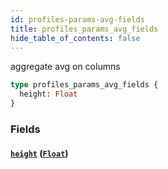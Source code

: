 ```yaml
---
id: profiles-params-avg-fields
title: profiles_params_avg_fields
hide_table_of_contents: false
---
```


aggregate avg on columns

```graphql
type profiles_params_avg_fields {
  height: Float
}
```

### Fields

#### [`height`](#) ([`Float`](/07-graphql/scalars/float))
